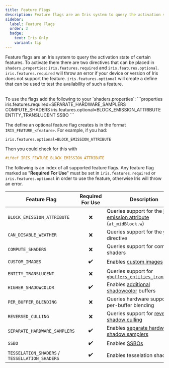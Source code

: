 ```yaml
---
title: Feature Flags
description: Feature flags are an Iris system to query the activation state of certain features.
sidebar:
  label: Feature Flags
  order: 3
  badge:
    text: Iris Only
    variant: tip
---
```


Feature flags are an Iris system to query the activation state of certain features. To activate them there are two directives that can be placed in `shaders.properties`: `iris.features.required` and `iris.features.optional`. `iris.features.required` will throw an error if your device or version of Iris does not support the feature. `iris.features.optional` will create a define that can be used to test the availability of such a feature.

<br>
To use the flags add the following to your `shaders.properties`:
```properties
iris.features.required=SEPARATE_HARDWARE_SAMPLERS COMPUTE_SHADERS
iris.features.optional=BLOCK_EMISSION_ATTRIBUTE ENTITY_TRANSLUCENT SSBO
```

</br>

The define an optional feature flag creates is in the format `IRIS_FEATURE_<feature>`. For example, if you had:
```properties
iris.features.optional=BLOCK_EMISSION_ATTRIBUTE
```
Then you could check for this with
```glsl
#ifdef IRIS_FEATURE_BLOCK_EMISSION_ATTRIBUTE
```

The following is an index of all supported feature flags. Any feature flag marked as "**Required For Use**" must be set in `iris.features.required` or `iris.features.optional` in order to use the feature, otherwise Iris will throw an error.

| Feature Flag                                   | Required For Use | Description                                                                                                  |
| ---------------------------------------------- | :--------------: | ------------------------------------------------------------------------------------------------------------ |
| `BLOCK_EMISSION_ATTRIBUTE`                     | ❌                | Queries support for the [block emission attribute](/current/reference/attributes/at_midblock) (`at_midBlock.w`)      |
| `CAN_DISABLE_WEATHER`                          | ❌                | Queries support for the [`weather`](/current/reference/shadersproperties/features#weather) directive                 |
| `COMPUTE_SHADERS`                              | ❌                | Queries support for compute shaders                                                                          |
| `CUSTOM_IMAGES`                                | ✔️                | Enables [custom images](/current/reference/buffers/custom_images)                                                    |
| `ENTITY_TRANSLUCENT`                           | ❌                | Queries support for [`gbuffers_entities_translucent`](/current/reference/programs/gbuffers#iris-additional-programs) |
| `HIGHER_SHADOWCOLOR`                           | ✔️                | Enables [additional shadowcolor](/current/reference/buffers/shadowcolor#extended-shadowcolor) buffers                |
| `PER_BUFFER_BLENDING`                          | ❌                | Queries hardware support for per-buffer blending                                                             |
| `REVERSED_CULLING`                             | ❌                | Queries support for [reverse shadow culling](/current/reference/constants/voxeldistance)                             |
| `SEPARATE_HARDWARE_SAMPLERS`                   | ✔️                | Enables [separate hardware shadow samplers](/current/reference/buffers/shadowtex#hardware-sampling)                  |
| `SSBO`                                         | ✔️                | Enables [SSBOs](/current/reference/buffers/ssbo)                                                                     |
| `TESSELATION_SHADERS` / `TESSELLATION_SHADERS` | ✔️                | Enables tesselation shaders                                                                                  |
